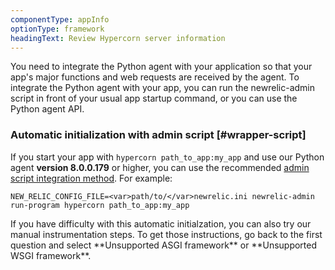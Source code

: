 ```yaml
---
componentType: appInfo
optionType: framework
headingText: Review Hypercorn server information
---
```


You need to integrate the Python agent with your application so that your app's major functions and web requests are received by the agent. To integrate the Python agent with your app, you can run the newrelic-admin script in front of your usual app startup command, or you can use the Python agent API.

### Automatic initialization with admin script [#wrapper-script]

If you start your app with `hypercorn path_to_app:my_app` and use our Python agent **version 8.0.0.179** or higher, you can use the recommended [admin script integration method](/docs/agents/python-agent/installation-configuration/python-agent-installation#integration). For example:

```
NEW_RELIC_CONFIG_FILE=<var>path/to/</var>newrelic.ini newrelic-admin run-program hypercorn path_to_app:my_app
```

<Callout variant="tip">
  If you have difficulty with this automatic initialzation, you can also try our manual instrumentation steps. To get those instructions, go back to the first question and select **Unsupported ASGI framework** or **Unsupported WSGI framework**.
</Callout>